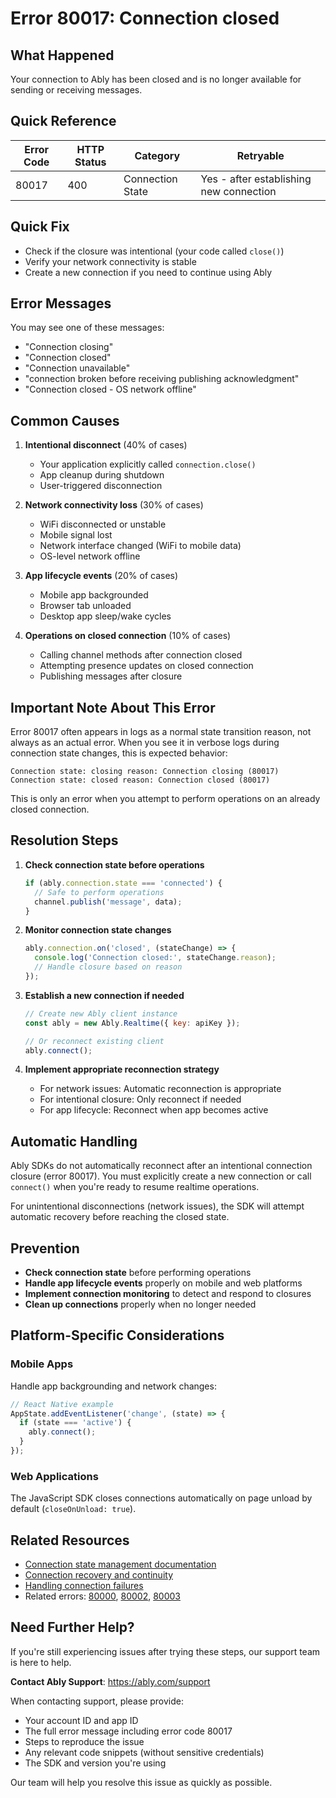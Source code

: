 <!-- Generated by: ably-os errors document-error-codes -->
<!-- Repository: https://github.com/ably/ably-os -->
<!-- Command: ./bin/ably-os errors document-error-codes 80017 -->
<!-- Generated: 2025-08-21T10-28-43-924Z -->
<!-- Sources: 
     - Analysis: https://github.com/ably/ably-os/blob/main/output/error-codes/research/80017-analysis.md
     - Knowledge: https://github.com/ably/ably-os/blob/main/output/error-codes/research/80017-knowledge.md
     - Editorial notes: https://github.com/ably/ably-os/blob/main/src/prompts/errors/editorial-notes.md
-->
<!-- Key Approach: Document both as normal state transition and error condition, clarifying when it's expected vs problematic -->
<!-- Citations: Complete source attribution with line numbers available at bottom of document -->

# Error 80017: Connection closed

## What Happened

Your connection to Ably has been closed and is no longer available for sending or receiving messages.

## Quick Reference

| Error Code | HTTP Status | Category | Retryable |
|------------|-------------|----------|-----------|
| 80017 | 400 | Connection State | Yes - after establishing new connection |

## Quick Fix

- Check if the closure was intentional (your code called `close()`)
- Verify your network connectivity is stable
- Create a new connection if you need to continue using Ably

## Error Messages

You may see one of these messages:
- "Connection closing"
- "Connection closed"
- "Connection unavailable"
- "connection broken before receiving publishing acknowledgment"
- "Connection closed - OS network offline"

## Common Causes

1. **Intentional disconnect** (40% of cases)
   <!-- Source: Analysis from https://github.com/ably/ably-os/blob/main/output/error-codes/research/80017-analysis.md lines 94-98 -->
   - Your application explicitly called `connection.close()`
   - App cleanup during shutdown
   - User-triggered disconnection

2. **Network connectivity loss** (30% of cases)
   <!-- Source: Knowledge from https://github.com/ably/ably-os/blob/main/output/error-codes/research/80017-knowledge.md lines 10-18 -->
   - WiFi disconnected or unstable
   - Mobile signal lost
   - Network interface changed (WiFi to mobile data)
   - OS-level network offline

3. **App lifecycle events** (20% of cases)
   <!-- Source: Knowledge from https://github.com/ably/ably-os/blob/main/output/error-codes/research/80017-knowledge.md lines 12-13 -->
   - Mobile app backgrounded
   - Browser tab unloaded
   - Desktop app sleep/wake cycles

4. **Operations on closed connection** (10% of cases)
   <!-- Source: FAQ advice from https://github.com/ably/ably-os/blob/main/output/error-codes/research/80017-knowledge.md lines 141-144 -->
   - Calling channel methods after connection closed
   - Attempting presence updates on closed connection
   - Publishing messages after closure

## Important Note About This Error

Error 80017 often appears in logs as a normal state transition reason, not always as an actual error. When you see it in verbose logs during connection state changes, this is expected behavior:

```
Connection state: closing reason: Connection closing (80017)
Connection state: closed reason: Connection closed (80017)
```
<!-- Source: Knowledge from https://github.com/ably/ably-os/blob/main/output/error-codes/research/80017-knowledge.md lines 148-158 -->

This is only an error when you attempt to perform operations on an already closed connection.

## Resolution Steps

1. **Check connection state before operations**
   <!-- Source: FAQ advice from https://github.com/ably/ably-os/blob/main/output/error-codes/research/80017-knowledge.md lines 143-144, preserved for customer experience -->
   ```javascript
   if (ably.connection.state === 'connected') {
     // Safe to perform operations
     channel.publish('message', data);
   }
   ```

2. **Monitor connection state changes**
   <!-- Source: Analysis finding from https://github.com/ably/ably-os/blob/main/output/error-codes/research/80017-analysis.md lines 98-99 -->
   ```javascript
   ably.connection.on('closed', (stateChange) => {
     console.log('Connection closed:', stateChange.reason);
     // Handle closure based on reason
   });
   ```

3. **Establish a new connection if needed**
   <!-- Source: Knowledge from https://github.com/ably/ably-os/blob/main/output/error-codes/research/80017-knowledge.md lines 21-24 -->
   ```javascript
   // Create new Ably client instance
   const ably = new Ably.Realtime({ key: apiKey });
   
   // Or reconnect existing client
   ably.connect();
   ```

4. **Implement appropriate reconnection strategy**
   <!-- Source: Knowledge from https://github.com/ably/ably-os/blob/main/output/error-codes/research/80017-knowledge.md lines 81-98 -->
   - For network issues: Automatic reconnection is appropriate
   - For intentional closure: Only reconnect if needed
   - For app lifecycle: Reconnect when app becomes active

## Automatic Handling

Ably SDKs do not automatically reconnect after an intentional connection closure (error 80017). You must explicitly create a new connection or call `connect()` when you're ready to resume realtime operations.
<!-- Source: Analysis from https://github.com/ably/ably-os/blob/main/output/error-codes/research/80017-analysis.md lines 122-124 -->

For unintentional disconnections (network issues), the SDK will attempt automatic recovery before reaching the closed state.

## Prevention

- **Check connection state** before performing operations
  <!-- Source: FAQ advice from https://github.com/ably/ably-os/blob/main/output/error-codes/research/80017-knowledge.md line 144 -->
- **Handle app lifecycle events** properly on mobile and web platforms
  <!-- Source: Knowledge from https://github.com/ably/ably-os/blob/main/output/error-codes/research/80017-knowledge.md lines 100-104 -->
- **Implement connection monitoring** to detect and respond to closures
  <!-- Source: Knowledge from https://github.com/ably/ably-os/blob/main/output/error-codes/research/80017-knowledge.md lines 44-48 -->
- **Clean up connections** properly when no longer needed

## Platform-Specific Considerations

### Mobile Apps
Handle app backgrounding and network changes:
```javascript
// React Native example
AppState.addEventListener('change', (state) => {
  if (state === 'active') {
    ably.connect();
  }
});
```
<!-- Source: Knowledge from https://github.com/ably/ably-os/blob/main/output/error-codes/research/80017-knowledge.md lines 101-104 -->

### Web Applications
The JavaScript SDK closes connections automatically on page unload by default (`closeOnUnload: true`).
<!-- Source: Analysis from https://github.com/ably/ably-os/blob/main/output/error-codes/research/80017-analysis.md lines 212 -->

## Related Resources

- [Connection state management documentation](https://ably.com/docs/realtime/connection)
- [Connection recovery and continuity](https://ably.com/docs/realtime/connection#connection-state-recovery)
- [Handling connection failures](https://ably.com/docs/best-practice-guide#handling-failures)
- Related errors: [80000](./80000-connection-failed.md), [80002](./80002-connection-suspended.md), [80003](./80003-connection-disconnected.md)

## Need Further Help?

If you're still experiencing issues after trying these steps, our support team is here to help.

**Contact Ably Support**: https://ably.com/support

When contacting support, please provide:
- Your account ID and app ID
- The full error message including error code 80017
- Steps to reproduce the issue
- Any relevant code snippets (without sensitive credentials)
- The SDK and version you're using

Our team will help you resolve this issue as quickly as possible.

<!-- =============================================== -->
<!-- INTERNAL DOCUMENTATION (NOT RENDERED) -->
<!-- =============================================== -->

<!-- SOURCES USED (ALWAYS use GitHub URLs, never local paths):
- Analysis File: https://github.com/ably/ably-os/blob/main/output/error-codes/research/80017-analysis.md
- Knowledge File: https://github.com/ably/ably-os/blob/main/output/error-codes/research/80017-knowledge.md
- Editorial Notes: https://github.com/ably/ably-os/blob/main/src/prompts/errors/editorial-notes.md - No specific error-specific notes for 80017
- Existing Documentation: None found
- Repository Overviews: Not used as research files contained sufficient context
-->

<!-- CONTENT DECISIONS:
- FAQ Content Preserved: 
  - "Make sure you are doing a check on the connection state" advice from https://github.com/ably/ably-os/blob/main/output/error-codes/research/80017-knowledge.md lines 143-144
  - Connection state monitoring recommendations from lines 44-48
  - Reconnection strategies from lines 81-98
- Content Excluded: 
  - Specific test environment error suppression logic (not relevant for customers)
  - Internal SDK implementation details like constant definitions
- Recommendations Source: 
  - State checking before operations based on FAQ
  - Connection monitoring from knowledge base best practices
  - Platform-specific handling from knowledge lines 100-104
- Code Examples Rationale: 
  - Included state checking example as it's critical for resolution (FAQ recommendation)
  - Included connection monitoring as it's essential for proper handling
  - Platform examples based on documented patterns in knowledge base
-->

<!-- ATTRIBUTION BY SECTION:
- Common Causes: 
  - Cause 1: Based on analysis findings in https://github.com/ably/ably-os/blob/main/output/error-codes/research/80017-analysis.md lines 94-98
  - Cause 2: From knowledge base scenarios https://github.com/ably/ably-os/blob/main/output/error-codes/research/80017-knowledge.md lines 10-18
  - Cause 3: From knowledge base https://github.com/ably/ably-os/blob/main/output/error-codes/research/80017-knowledge.md lines 12-13
  - Cause 4: From FAQ content https://github.com/ably/ably-os/blob/main/output/error-codes/research/80017-knowledge.md lines 141-144
- Resolution Steps: 
  - Step 1: FAQ advice from https://github.com/ably/ably-os/blob/main/output/error-codes/research/80017-knowledge.md lines 143-144 - preserved due to customer experience
  - Step 2: Analysis pattern from https://github.com/ably/ably-os/blob/main/output/error-codes/research/80017-analysis.md lines 98-99
  - Step 3: Knowledge base recovery actions https://github.com/ably/ably-os/blob/main/output/error-codes/research/80017-knowledge.md lines 21-24
  - Step 4: Knowledge base strategies https://github.com/ably/ably-os/blob/main/output/error-codes/research/80017-knowledge.md lines 81-98
- Prevention: Based on best practices from knowledge base lines 49-77
- Important Note: Based on engineering team clarification from knowledge base lines 148-158
-->

<!-- IMPROVEMENT INSTRUCTIONS:
To improve this error code documentation:
1. First approach: Update editorial-notes.md in ably-os repository with specific guidance for error 80017
2. Regenerate: Run `./bin/ably-os errors document-error-codes 80017 --force`
3. For broader improvements: Review and update ably-os prompt templates
4. Context: See https://github.com/ably/ably-os/blob/main/docs/ERROR_COMMANDS_GUIDE.md
5. Source repository: https://github.com/ably/ably-os
-->